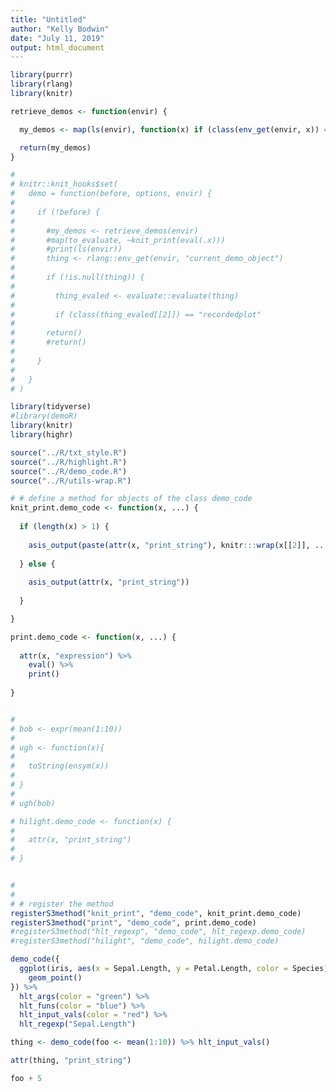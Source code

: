 ```yaml
---
title: "Untitled"
author: "Kelly Bodwin"
date: "July 11, 2019"
output: html_document
---
```


```r

library(purrr)
library(rlang)
library(knitr)

retrieve_demos <- function(envir) {

  my_demos <- map(ls(envir), function(x) if (class(env_get(envir, x)) == "demo_code") return(x) ) %>% unlist()

  return(my_demos)
}

# 
# knitr::knit_hooks$set(
#   demo = function(before, options, envir) {
#     
#     if (!before) {
#       
#       #my_demos <- retrieve_demos(envir)
#       #map(to_evaluate, ~knit_print(eval(.x)))
#       #print(ls(envir))
#       thing <- rlang::env_get(envir, "current_demo_object")
#       
#       if (!is.null(thing)) {
#         
#         thing_evaled <- evaluate::evaluate(thing)
#         
#         if (class(thing_evaled[[2]]) == "recordedplot"
#       
#       return()
#       #return()
#       
#     }
# 
#   }
# )
```



```r
library(tidyverse)
#library(demoR)
library(knitr)
library(highr)

source("../R/txt_style.R")
source("../R/highlight.R")
source("../R/demo_code.R")
source("../R/utils-wrap.R")

# # define a method for objects of the class demo_code
knit_print.demo_code <- function(x, ...) {
  
  if (length(x) > 1) {
    
    asis_output(paste(attr(x, "print_string"), knitr:::wrap(x[[2]], ...)))
    
  } else {
    
    asis_output(attr(x, "print_string"))
    
  }

}

print.demo_code <- function(x, ...) {
  
  attr(x, "expression") %>%
    eval() %>%
    print()
  
}


# 
# bob <- expr(mean(1:10))
# 
# ugh <- function(x){
# 
#   toString(ensym(x))
# 
# }
# 
# ugh(bob)

# hilight.demo_code <- function(x) {
#   
#   attr(x, "print_string")
#   
# }


# 
# 
# # register the method
registerS3method("knit_print", "demo_code", knit_print.demo_code)
registerS3method("print", "demo_code", print.demo_code)
#registerS3method("hlt_regexp", "demo_code", hlt_regexp.demo_code)
#registerS3method("hilight", "demo_code", hilight.demo_code)

```


```r

demo_code({
  ggplot(iris, aes(x = Sepal.Length, y = Petal.Length, color = Species)) +
    geom_point()
}) %>%
  hlt_args(color = "green") %>%
  hlt_funs(color = "blue") %>%
  hlt_input_vals(color = "red") %>%
  hlt_regexp("Sepal.Length")


```

```r

thing <- demo_code(foo <- mean(1:10)) %>% hlt_input_vals()

attr(thing, "print_string")

foo + 5
```


